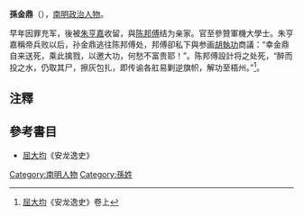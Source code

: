 '''孫金鼎'''（{{bd|1616年||1646年||}}），[[南明|南明]][[政治人物|政治人物]]。

早年因罪充军，後被[[朱亨嘉|朱亨嘉]]收留，與[[陈邦傅|陈邦傅]]结为亲家。官至參贊軍機大學士。朱亨嘉稱帝兵败以后，孙金鼎逃往陈邦傅处，邦傅卻私下與参画[[胡執功|胡執功]]商議：“幸金鼎自来送死，乘此擒戮，以邀大功，何愁不富贵耶！”。陈邦傅設計将之处死，“醉而投之水，仍取其尸，擦灰包扎，即传谕各舡易剿逆旗帜，解功至梧州。”<ref>[[屈大均|屈大均]]《安龙逸史》卷上</ref>。

==注釋==
{{reflist|2}}

==參考書目==
*[[屈大均|屈大均]]《安龙逸史》

[[Category:南明人物|Category:南明人物]]
[[Category:孫姓|Category:孫姓]]